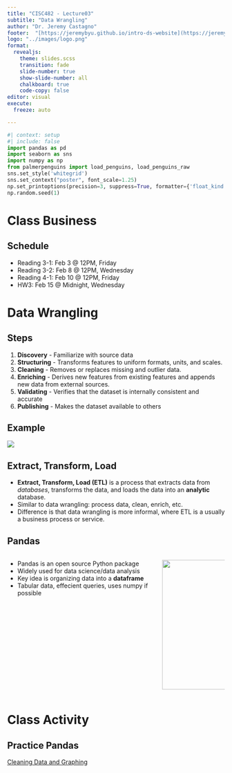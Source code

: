```yaml
---
title: "CISC482 - Lecture03"
subtitle: "Data Wrangling"
author: "Dr. Jeremy Castagno"
footer:  "[https://jeremybyu.github.io/intro-ds-website](https://jeremybyu.github.io/intro-ds-website/)"
logo: "../images/logo.png"
format: 
  revealjs: 
    theme: slides.scss
    transition: fade
    slide-number: true
    show-slide-number: all 
    chalkboard: true
    code-copy: false
editor: visual
execute:
  freeze: auto

---
```



```python
#| context: setup
#| include: false
import pandas as pd
import seaborn as sns 
import numpy as np
from palmerpenguins import load_penguins, load_penguins_raw
sns.set_style('whitegrid')
sns.set_context("poster", font_scale=1.25)
np.set_printoptions(precision=3, suppress=True, formatter={'float_kind': "{:.3f}".format})
np.random.seed(1)

```

# Class Business


## Schedule

- Reading 3-1: Feb 3 @ 12PM, Friday
- Reading 3-2: Feb 8 @ 12PM, Wednesday
- Reading 4-1: Feb 10 @ 12PM, Friday
- HW3: Feb 15 @ Midnight, Wednesday


# Data Wrangling

## Steps

1. **Discovery** - Familiarize  with source data
2. **Structuring** - Transforms features to uniform formats, units, and scales. 
3. **Cleaning** - Removes or replaces missing and outlier data. 
4. **Enriching** - Derives new features from existing features and appends new data from external sources.
5. **Validating** - Verifies that the dataset is internally consistent and accurate
6. **Publishing** - Makes the dataset available to others 


## Example

![](./lec06_images/exmaple_wrangle.png)


## Extract, Transform, Load

- **Extract, Transform, Load (ETL)** is a process that extracts data from *databases*, transforms the data, and loads the data into an **analytic** database.
- Similar to data wrangling: process data, clean, enrich, etc.
- Difference is that data wrangling is more informal, where ETL is a usually a business process or service.

## Pandas

::: columns

:::: {.column width="70%"}
- Pandas is an open source Python package
- Widely used for data science/data analysis
- Key idea is organizing data into a **dataframe**
- Tabular data, effecient queries, uses numpy if possible
::::

:::: {.column width="30%"}

![](./lec06_images/pandas_icon.png){.absolute top=150 right=50 width="300px"}
::::

:::

## 



# Class Activity

## Practice Pandas

[Cleaning Data and Graphing](https://colab.research.google.com/drive/1JfP7piEf21u3U-y57Tr_JYk0wMT_0XwS?usp=sharing)